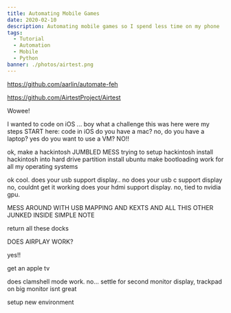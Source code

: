 ```yaml
---
title: Automating Mobile Games
date: 2020-02-10
description: Automating mobile games so I spend less time on my phone
tags:
  - Tutorial
  - Automation
  - Mobile
  - Python
banner: ./photos/airtest.png
---
```


https://github.com/aarlin/automate-feh


https://github.com/AirtestProject/Airtest

Wowee!

I wanted to code on iOS ... boy what a challenge this was
here were my steps
START here:
code in iOS
do you have a mac?
no,
do you have a laptop?
yes
do you want to use a VM? NO!!

ok, make a hackintosh JUMBLED MESS trying to setup hackintosh
install hackintosh into hard drive partition
install ubuntu
make bootloading work for all my operating systems

ok cool. does your usb support display.. no
does your usb c support display no, couldnt get it working
does your hdmi support display. no, tied to nvidia gpu.

MESS AROUND WITH USB MAPPING AND KEXTS AND ALL THIS OTHER JUNKED INSIDE SIMPLE NOTE

return all these docks

DOES AIRPLAY WORK?

yes!!

get an apple tv

does clamshell mode work. no...
settle for second monitor display, trackpad on big monitor isnt great

setup new environment 



